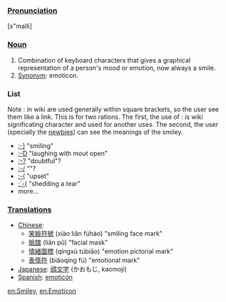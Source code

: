 ===[[Pronunciation]]===
[s"maIli]

===[[Noun]]===
# Combination of keyboard characters that gives a graphical representation of a person's mood or emotion, now always a smile.
# [[Synonym]]: emoticon.

===List===
Note : in wiki are used generally within square brackets, so the user see them like a link. This is for two rations. The first, the use of : is wiki significating character and used for another uses. The second, the user (specially the [[newbie]]s) can see the meanings of the smiley.

*[[:-)]] "smiling"
*[[:-D]] "laughing with mout open"
*[[:-?]] "doubtful"?
*[[:-/]] ""?
*[[:-(]] "upset"
*[[:´-(]] "shedding a tear"
* more...

===[[Translation]]s===
*[[Chinese]]: 
** [[笑]][[臉]][[符]][[號]] (xiào liǎn fúhào) "smiling face mark"
** [[臉]][[譜]] (liǎn pǔ) "facial mask"
** [[情]][[緒]][[圖]][[標]] (qíngxù túbiāo) "emotion pictorial mark"
** [[表]][[情]][[符]] (biǎoqíng fú) "emotional mark"
*[[Japanese]]: [[顔文字]] (かおもじ, kaomoji)
*[[Spanish]]: [[emoticón]]

[[en:Smiley]], [[en:Emoticon]]